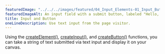---
featuredImage: "../../../images/featured/04_Input_Elements-01_Input_Button-thumbnail.png"
featuredImageAlt: An input field with a submit button, labeled "Hello, p5!"
title: Input and Button
oneLineDescription: Use text input from the page visitor.
---

Using the 
<a href="https://p5js.org/reference/#/p5.Element/createElement" target="_blank">createElement()</a>,
<a href="https://p5js.org/reference/#/p5/createInput" target="_blank">createInput()</a>,
and <a href="https://p5js.org/reference/#/p5.Element/createButton" target="_blank">createButton()</a> 
functions, you can take a string of text submitted via text input and display 
it on your canvas.